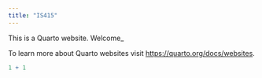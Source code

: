 ```yaml
---
title: "IS415"
---
```


This is a Quarto website. Welcome\_

To learn more about Quarto websites visit <https://quarto.org/docs/websites>.

```r
1 + 1
```
